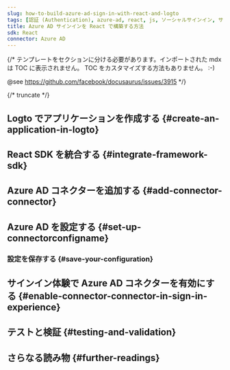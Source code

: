 ```yaml
---
slug: how-to-build-azure-ad-sign-in-with-react-and-logto
tags: [認証 (Authentication), azure-ad, react, js, ソーシャルサインイン, サインイン, ログイン]
title: Azure AD サインインを React で構築する方法
sdk: React
connector: Azure AD
---
```


{/*
  テンプレートをセクションに分ける必要があります。インポートされた mdx は TOC に表示されません。
  TOC をカスタマイズする方法もありません。 :-)

  @see https://github.com/facebook/docusaurus/issues/3915
*/}




{/* truncate */}

<Intro connector={connector} sdk="React" link="https://reactjs.org" />

## Logto でアプリケーションを作成する \{#create-an-application-in-logto}

<CreateApplication type="Single page app" framework="React" />

## React SDK を統合する \{#integrate-framework-sdk}

<IntegrateSdk />

## Azure AD コネクターを追加する \{#add-connector-connector}

<AddSocialConnector connector={connector} framework="React" />

## Azure AD を設定する \{#set-up-connectorconfigname}

<ConnectorGuide />

### 設定を保存する \{#save-your-configuration}

<SaveYourConfiguration connector={connector} />

## サインイン体験で Azure AD コネクターを有効にする \{#enable-connector-connector-in-sign-in-experience}

<EnableSocialConnector connector={connector} />

## テストと検証 \{#testing-and-validation}

<TestingAndValidation connector={connector} sdk="React" />

## さらなる読み物 \{#further-readings}

<FurtherReadings />